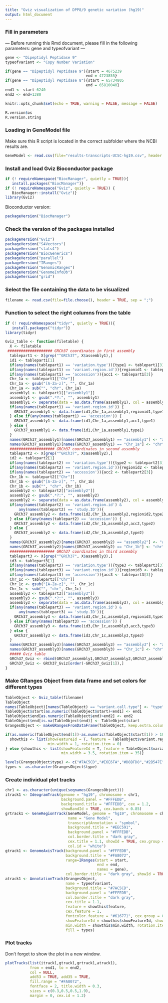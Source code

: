 ```yaml
---
title: "Gviz visualization of DPP8/9 genetic variation (hg19)"
output: html_document
---
```


### Fill in parameters

--- Before running this Rmd document, please fill in the following parameters: gene and typeofvariant ---

```r
gene <- "Dipeptidyl Peptidase 9"
typeofvariant <- "Copy Number Variation"

if(gene == "Dipeptidyl Peptidase 9"){start = 4675239 
                                    end = 4723855}
if(gene == "Dipeptidyl Peptidase 8"){start = 65734805
                                    end = 65810040}
end1 <- start-6240
end2 <- end+1380
```

```r
knitr::opts_chunk$set(echo = TRUE, warning = FALSE, message = FALSE)
```

```r
R.version$os
R.version.string
```

### Loading in GeneModel file

Make sure this R script is located in the correct subfolder where the NCBI results are.

```r
GeneModel <- read.csv(file="results-transcripts-UCSC-hg19.csv", header = TRUE, sep=";")
```

### Install and load Gviz Bioconductor package

```r
if (! requireNamespace("BiocManager", quietly = TRUE)){
   install.packages("BiocManager")}
if (! requireNamespace("Gviz", quietly = TRUE)) {
   BiocManager::install("Gviz")}
library(Gviz)
```

Bioconductor version:

```r
packageVersion("BiocManager")
```

### Check the version of the packages installed

```r
packageVersion("Gviz")
packageVersion("S4Vectors")
packageVersion("stats4")
packageVersion("BiocGenerics")
packageVersion("parallel")
packageVersion("IRanges")
packageVersion("GenomicRanges")
packageVersion("GenomeInfoDb")
packageVersion("grid")
```

### Select the file containing the data to be visualized

```r
filename <- read.csv(file=file.choose(), header = TRUE, sep = ";")
```

### Function to select the right columns from the table 

```r
if (! requireNamespace("tidyr", quietly = TRUE)){
   install.packages("tidyr")}
library(tidyr)

Gviz_table <- function(filetable) {
  X <- filetable
 #################### GRCh37 coordinates in first assembly
  tablepart1 <- X[grep("^GRCh37", X$assembly1),]
  id1 <- tablepart1[1]
  if(any(names(tablepart1) == 'variation.type')){type1 <- tablepart1[3]} else {type1 <- tablepart1[5]}
  if(any(names(tablepart1) == 'variant.region.id')){regionid1 <- tablepart1[2]}
  if(any(names(tablepart1) == 'accession')){acc1 <- tablepart1[3]}
  Chr_1a <- tablepart1[["Chr"]]
  Chr_1a <- gsub("[A-Za-z]", "", Chr_1a)
  Chr_1a <- sub("", "chr", Chr_1a)
  assembly1 <- tablepart1[["assembly1"]]
  assembly1 <- gsub(".*?:", "", assembly1)
  assembly1 <- separate(data = as.data.frame(assembly1), col = assembly1, into = c("start", "end"), sep = "-")
  if(any(names(tablepart1) == 'variant.region.id')) {
    GRCh37_assembly1 <- data.frame(id1,Chr_1a,assembly1,regionid1,type1)
  } else if(any(names(tablepart1) == 'accession')) {
    GRCh37_assembly1 <- data.frame(id1,Chr_1a,assembly1,acc1,type1)
  } else {
    GRCh37_assembly1 <- data.frame(id1,Chr_1a,assembly1,type1)
  }
  names(GRCh37_assembly1)[names(GRCh37_assembly1) == "assembly1"] <- "assembly"
  names(GRCh37_assembly1)[names(GRCh37_assembly1) == "Chr_1a"] <- "chr"
  #################### GRCh37 coordinates in second assembly
  tablepart2 <- X[grep("^GRCh37", X$assembly2),]
  id2 <- tablepart2[1]
  if(any(names(tablepart2) == 'variation.type')){type2 <- tablepart2[3]} else {type2 <- tablepart2[5]}
  if(any(names(tablepart2) == 'variant.region.id')){regionid2 <- tablepart2[2]}
  if(any(names(tablepart2) == 'accession')){acc2 <- tablepart2[3]}
  Chr_1b <- tablepart2[["Chr"]]
  Chr_1b <- gsub("[A-Za-z]", "", Chr_1b)
  Chr_1b <- sub("", "chr", Chr_1b)
  assembly2 <- tablepart2[["assembly2"]]
  assembly2 <- gsub(".*?:", "", assembly2)
  assembly2 <- separate(data = as.data.frame(assembly2), col = assembly2, into = c("start", "end"), sep = "-")
  if(any(names(tablepart2) == 'variant.region.id') &
      any(names(tablepart2) == 'study.ID')){
    GRCh37_assembly2 <- data.frame(id2,Chr_1b,assembly2,regionid2,type2)
  } else if(any(names(tablepart2) == 'accession')) {
    GRCh37_assembly2 <- data.frame(id2,Chr_1b,assembly2,acc2,type2)
  } else {
    GRCh37_assembly2 <- data.frame(id2,Chr_1b,assembly2,type2)
  }
  names(GRCh37_assembly2)[names(GRCh37_assembly2) == "assembly2"] <- "assembly"
  names(GRCh37_assembly2)[names(GRCh37_assembly2) == "Chr_1b"] <- "chr"
  #################### GRCh37 coordinates in third assembly
  tablepart3 <- X[grep("^GRCh37", X$assembly3),]
  id3 <- tablepart3[1]
  if(any(names(tablepart3) == 'variation.type')){type3 <- tablepart3[3]} else {type3 <- tablepart3[5]}
  if(any(names(tablepart3) == 'variant.region.id')){regionid3 <- tablepart3[2]}
  if(any(names(tablepart3) == 'accession')){acc3 <- tablepart3[3]}
  Chr_1c <- tablepart3[["Chr"]]
  Chr_1c <- gsub("[A-Za-z]", "", Chr_1c)
  Chr_1c <- sub("", "chr", Chr_1c)
  assembly3 <- tablepart3[["assembly3"]]
  assembly3 <- gsub(".*?:", "", assembly3)
  assembly3 <- separate(data = as.data.frame(assembly3), col = assembly3, into = c("start", "end"), sep = "-")
  if(any(names(tablepart3) == 'variant.region.id') &
      any(names(tablepart3) == 'study.ID')){
    GRCh37_assembly3 <- data.frame(id3,Chr_1c,assembly3,regionid3,type3)
  } else if(any(names(tablepart3) == 'accession')) {
    GRCh37_assembly3 <- data.frame(id3,Chr_1c,assembly3,acc3,type3)
  } else {
    GRCh37_assembly3 <- data.frame(id3,Chr_1c,assembly3,type3)
  }
  names(GRCh37_assembly3)[names(GRCh37_assembly3) == "assembly3"] <- "assembly"
  names(GRCh37_assembly3)[names(GRCh37_assembly3) == "Chr_1c"] <- "chr"
  ##### Gviz table
  GRCh37_Gviz <- rbind(GRCh37_assembly1,GRCh37_assembly2,GRCh37_assembly3)
  GRCh37_Gviz <- GRCh37_Gviz[order(-GRCh37_Gviz[1]),]
}
```

### Make GRanges Object from data frame and set colors for different types

```r
TableObject <- Gviz_table(filename)
TableObject
names(TableObject)[names(TableObject) == "variant.call.type"] <- "type"
TableObject$start[as.numeric(TableObject$start)<end1] <- end1
TableObject$end[as.numeric(TableObject$end)>end2] <- end2
TableObject$end[is.na(TableObject$end)] <- TableObject$start
GrangesObject <- makeGRangesFromDataFrame(TableObject, keep.extra.columns=TRUE)

if(as.numeric(TableObject$end[1])-as.numeric(TableObject$start[1]) > 100){
  showthis <- list(showFeatureId = T, feature = TableObject$variant.region.id, showId = F, stackHeight = 0.75, 
                   min.width = 1, rotation.item = 0)
} else {showthis <- list(showFeatureId = T, feature = TableObject$variant.region.id, showId = F, stackHeight = 0.2, 
                         min.width = 3.5, rotation.item = 35)}

levels(GrangesObject$type) <- c("#7AC5CD","#E6E6FA","#D8BFD8","#2B547E","#FAD1C1","#90EE90","#BFE3B6")
types <- as.character(GrangesObject$type)

```

### Create individual plot tracks

```r
chr1 <- as.character(unique(seqnames(GrangesObject)))
itrack1 <- IdeogramTrack(genome = "hg19", chromosome = chr1,
                         background.panel = "#FFFEDB",
                         background.title = "#FFFEDB", cex = 1.2,
                         showBandId = TRUE, cex.bands = 0.85)
grtrack1 <- GeneRegionTrack(GeneModel, genome = "hg19", chromosome = chr1, 
                            name = "Gene Model",
                            transcriptAnnotation = "symbol",
                            background.title = "#EEC591",
                            background.panel = "#FFFEDB",
                            col.border.title = "dark gray",
                            cex.title = 1.1, showId = TRUE, cex.group = 0.9, 
                            col.id = "white")
gtrack1 <- GenomeAxisTrack(background.panel = "#FFFEDB",
                           background.title = "#FA8072",
                           range=IRanges(start = start,
                                         end = end,
                                         names = gene),
                           col.border.title = "dark gray", showId = TRUE, cex = 1.1)
atrack1 <- AnnotationTrack(GrangesObject,
                           name = typeofvariant,
                           background.title = "#7AC5CD",
                           background.panel = "#FFFEDB",
                           col.border.title = "dark gray",
                           cex.title = 1.1, 
                           feature = showthis$feature, 
                           cex.feature = 1,
                           fontcolor.feature = "#616771", cex.group = 0.5, stackHeight = showthis$stackHeight,
                           showFeatureId = showthis$showFeatureId, showId = showthis$showId, 
                           min.width = showthis$min.width, rotation.item = showthis$rotation.item,
                           fill = types)
```

### Plot tracks

Don't forget to show the plot in a new window.

```r
plotTracks(list(itrack1,gtrack1,grtrack1,atrack1),
           from = end1, to = end2, 
           col = NULL,
           add53 = TRUE, add35 = TRUE,
           fill.range = "#FA8072",
           fontface = 2, title.width = 0.3, 
           sizes = c(0.3,0.5,0.5,1.9),
           margin = 0, cex.id = 1.2)
```